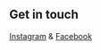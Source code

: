 ## Get in touch

[Instagram](https://www.instagram.com/tossibility/) & [Facebook](https://www.facebook.com/adatch.t/)
